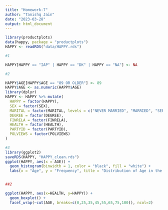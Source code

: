 ```yaml
---
title: "Homework-7"
author: "Tanishq Jain"
date: "2023-03-28"
output: html_document
---
```


```r
library(productplots)
data(happy, package = "productplots")
HAPPY <- readRDS("data/HAPPY.rds")

#1

HAPPY[HAPPY == "IAP" | HAPPY == "DK" | HAPPY == "NA"] <- NA

#2

HAPPY$AGE[HAPPY$AGE == "89 OR OLDER"] <- 89
HAPPY$AGE <- as.numeric(HAPPY$AGE)
library(dplyr)
HAPPY <- HAPPY %>% mutate(
  HAPPY = factor(HAPPY),
  SEX = factor(SEX),
  MARITAL = factor(MARITAL, levels = c("NEVER MARRIED", "MARRIED", "SEPARATED", "WIDOWED", "DIVORCED")),
  DEGREE = factor(DEGREE),
  FINRELA = factor(FINRELA),
  HEALTH = factor(HEALTH),
  PARTYID = factor(PARTYID),
  POLVIEWS = factor(POLVIEWS)
)

#3
library(ggplot2)
saveRDS(HAPPY, "HAPPY_clean.rds")
ggplot(HAPPY, aes(x = AGE)) +
  geom_histogram(binwidth = 1, color = "black", fill = "white") +
  labs(x = "Age", y = "Frequency", title = "Distribution of Age in the HAPPY Dataset")


##2

ggplot(HAPPY, aes(x=HEALTH, y=HAPPY)) + 
  geom_boxplot() +
  facet_wrap(~cut(AGE, breaks=c(0,25,35,45,55,65,75,100)), ncol=2)





```

